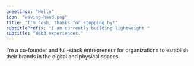 ```yaml
---
greetings: "Hello"
icon: "waving-hand.png"
title: "I'm Josh, thanks for stopping by!"
subtitlePrefix: "I am currently building lightweight "
subtitle: "Web3 experiences."
---
```



I'm a <Underlining>co-founder</Underlining> and <Underlining>full-stack entrepreneur</Underlining> for organizations to establish their brands in the digital and physical spaces.